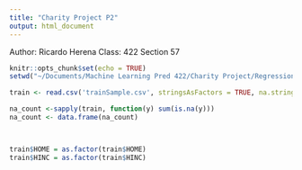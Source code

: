 ```yaml
---
title: "Charity Project P2"
output: html_document
---
```


Author: Ricardo Herena
Class: 422 Section 57

```r
knitr::opts_chunk$set(echo = TRUE)
setwd("~/Documents/Machine Learning Pred 422/Charity Project/Regression Part 2")

```

\newpage



```r

train <- read.csv('trainSample.csv', stringsAsFactors = TRUE, na.strings=c("NA"," "))

na_count <-sapply(train, function(y) sum(is.na(y)))
na_count <- data.frame(na_count)



train$HOME = as.factor(train$HOME)
train$HINC = as.factor(train$HINC)

```

```r

```

```r


```


```r

```


```r

```


```r

```







```r

```

